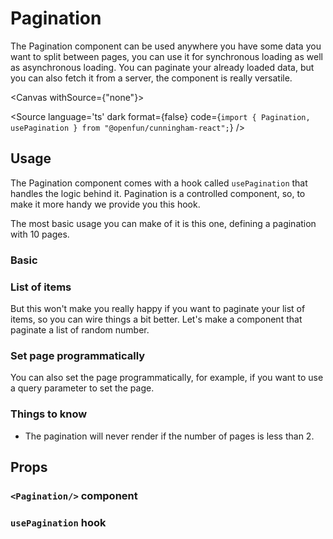 
<Meta title="Components/Pagination/Doc" component={Pagination}/>

# Pagination

The Pagination component can be used anywhere you have some data you want to split between pages, you can use it
for synchronous loading as well as asynchronous loading. You can paginate your already loaded data, but you can also
fetch it from a server, the component is really versatile.


<Canvas withSource={"none"}>
  <Story id="components-pagination--basic"/>
</Canvas>

<Source
  language='ts'
  dark
  format={false}
  code={`import { Pagination, usePagination } from "@openfun/cunningham-react";`}
/>

## Usage

The Pagination component comes with a hook called `usePagination` that handles the logic behind it. Pagination is a
controlled component, so, to make it more handy we provide you this hook.

The most basic usage you can make of it is this one, defining a pagination with 10 pages.

### Basic

<Canvas withSource="open">
  <Story id="components-pagination--basic"/>
</Canvas>


### List of items

But this won't make you really happy if you want to paginate your list of items, so you can wire things a bit better.
Let's make a component that paginate a list of random number.

<Canvas withSource="open">
  <Story id="components-pagination--list"/>
</Canvas>

### Set page programmatically

You can also set the page programmatically, for example, if you want to use a query parameter to set the page.

<Canvas withSource="open">
  <Story id="components-pagination--force-page"/>
</Canvas>

### Things to know

- The pagination will never render if the number of pages is less than 2.

## Props

### `<Pagination/>` component

<ArgsTable of={Pagination} />

### `usePagination` hook

<ArgsTable of={usePagination} />